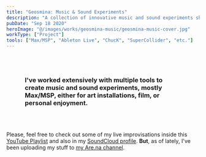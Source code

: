```yaml
---
title: "Geosmina: Music & Sound Experiments"
description: "A collection of innovative music and sound experiments showcasing advanced techniques and creative processes."
pubDate: "Sep 18 2020"
heroImage: "@/images/works/geosmina-music/geosmina-music-cover.jpg"
workType: ["Project"]
tools: ["Max/MSP", "Ableton Live", "ChucK", "SuperCollider", "etc."]
---
```



<h3 style="padding: 3rem;font-weight:bold;">I've worked extensively with multiple tools to create music and sound experiments, mostly Max/MSP, either for art installations, film, or personal enjoyment.</h3>

Please, feel free to check out some of my live improvisations inside this [YouTube Playlist](https://www.youtube.com/playlist?list=PLNgUiXAsdpaVd551zesL9EAmaeHKFljxM) and also in my [SoundCloud profile](https://soundcloud.com/geos_mina). **But**, as of lately, I've been uploading my stuff to [my Are.na channel](https://www.are.na/tilde-colon-pipe-degrees-degrees-bullet-period-pipe-colon-tilde/geosmina-music-sound-experiments-finished-spontaneous-or-in-process).

<YouTube id="https://www.youtube.com/watch?v=S2-rMxZCKZs" />
<YouTube id="https://www.youtube.com/watch?v=X6mCJv5qK9k" />
<YouTube id="https://www.youtube.com/watch?v=qwbzxZ1d1kU" />
<YouTube id="https://www.youtube.com/watch?v=HLnraLAKT3M" />
<YouTube id="https://www.youtube.com/watch?v=910b32oxX_g" />

